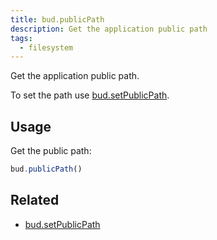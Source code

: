 ```yaml
---
title: bud.publicPath
description: Get the application public path
tags:
  - filesystem
---
```


Get the application public path.

To set the path use [bud.setPublicPath](/reference/bud.setPublicPath).

## Usage

Get the public path:

```ts title=bud.config.ts
bud.publicPath()
```

## Related

- [bud.setPublicPath](/reference/bud.setPublicPath)
